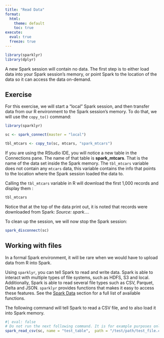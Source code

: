 ```yaml
---
title: "Read Data"
format:
  html:
    theme: default
    toc: true
execute:
  eval: true
  freeze: true
---
```


```r
library(sparklyr) 
library(dplyr)
```

A new Spark session will contain no data. The first step is to either load data
into your Spark session's memory, or point Spark to the location of the data
so it can access the data on-demand.

## Exercise 

For this exercise, we will start a "local" Spark session, and then transfer data 
from our R environment to the Spark session's memory.  To do that, we will 
use the `copy_to()` command:

```r
library(sparklyr)

sc <- spark_connect(master = "local")

tbl_mtcars <- copy_to(sc, mtcars, "spark_mtcars")
```

If you are using the RStudio IDE, you will notice a new table in the Connections
pane.  The name of that table is **spark_mtcars**.  That is the name of the data
set inside the Spark memory. The `tbl_mtcars` variable does not contain any
`mtcars` data, this variable contains the info that points to the location where 
the Spark session loaded the data to. 

Calling the `tbl_mtcars` variable in R will download the first 1,000 records and
display them :

```r
tbl_mtcars
```
Notice that at the top of the data print out, it is noted that records were 
downloaded from Spark: *Source: spark<spark_mtcars>...*.

To clean up the session, we will now stop the Spark session:

```r
spark_disconnect(sc)
```

## Working with files

In a formal Spark environment, it will be rare when we would have to upload data
from R into Spark.  

Using `sparklyr`, you can tell Spark to read and write data. Spark is able to interact
with multiple types of file systems, such as HDFS, S3 and local. Additionally, 
Spark is able to read several file types such as CSV, Parquet, Delta and JSON.
`sparklyr` provides functions that makes it easy to access these features.  See
the [Spark Data](/packages/sparklyr/latest/reference/#spark-data) section for a 
full list of available functions.  

The following command will tell Spark to read a CSV file, and to also load it
into Spark memory. 

```r
#| eval: false
# Do not run the next following command. It is for example purposes only.
spark_read_csv(sc, name = "test_table",  path = "/test/path/test_file.csv")
```
